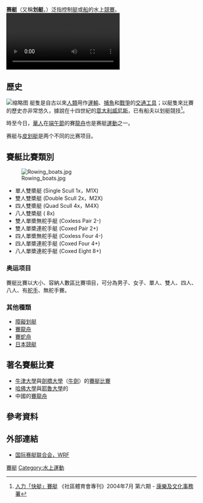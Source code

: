 {{NoteTA
|T = zh-cn:赛艇; zh-tw:划船 (運動); zh-hk:賽艇;
|1 = zh-cn:赛艇; zh-tw:划船; zh-hk:賽艇;
|2 = zh-cn:皮划艇; zh-tw:輕艇; zh-hk:皮划艇;
}}
{{not|皮划艇}}
{{Expand english}}
'''赛艇'''（又稱'''划艇'''，{{lang|en|Rowing}}）泛指控制[[艇|艇]]或[[船|船]]的水上[[競賽|競賽]]。
[[File:ROWING_Women's_Single_Sculls_Final_-_28th_Summer_Universiade_2015_Gwangju.webm|缩略图]]

==歷史==
[[File:Samuel_and_Saidye_Bronfman_Archaeology_WingDSCN4960.JPG|缩略图]]
艇隻是自古以來[[人類|人類]]用作[[運輸|運輸]]、[[捕魚|捕魚]]和[[戰爭|戰爭]]的[[交通工具|交通工具]]；以艇隻來比賽的歷史亦非常悠久，據說在十四世紀的[[意大利|意大利]][[威尼斯|威尼斯]]，已有船夫以划艇競技<ref name="社區體育會專刊">[http://www.lcsd.gov.hk/lschemes/cscb/vol-6/b5/p6.html 人力「快艇」賽艇] {{Wayback|url=http://www.lcsd.gov.hk/lschemes/cscb/vol-6/b5/p6.html |date=20210103143535 }}《社區體育會專刊》2004年7月 第六期 - [[康樂及文化事務署|康樂及文化事務署]]</ref>。

時至今日，[[中國人|華人]]在[[端午節|端午節]]的賽[[龍舟|龍舟]]也是赛艇[[運動|運動]]之一。

赛艇与[[皮划艇|皮划艇]]是两个不同的比赛项目。

==賽艇比賽類別==
[[File:Rowing_boats.jpg|thumb]]
*單人雙槳艇 (Single Scull 1x，M1X)
*雙人雙槳艇 (Double Scull 2x，M2X)
*四人雙槳艇 (Quad Scull 4x，M4X)
*八人雙槳艇 ({{link-en|Octuple Scull|Octuple scull}} 8x)
*雙人單槳無舵手艇 (Coxless Pair 2-)
*雙人單槳連舵手艇 (Coxed Pair 2+)
*四人單槳無舵手艇 (Coxless Four 4-)
*四人單槳連舵手艇 (Coxed Four 4+)
*八人單槳連舵手艇 (Coxed Eight 8+)

=== 奥运项目 ===
{{main|夏季奥林匹克运动会赛艇比赛}}
賽艇比賽以大小、容納人數區比賽項目，可分為男子、女子、單人、雙人、四人、八人、有[[舵手|舵手]]、無舵手賽。

===其他種類===
* [[障礙划艇|障礙划艇]]
* [[賽龍舟|賽龍舟]]
* [[賽蛇舟|賽蛇舟]]
* [[日本競艇|日本競艇]]

==著名賽艇比賽==
* [[牛津大學|牛津大學]]與[[劍橋大學|劍橋大學]]（[[牛劍|牛劍]]）的[[牛津剑桥赛艇对抗赛|賽艇比賽]]
* [[哈佛大學|哈佛大學]]與[[耶魯大學|耶魯大學]]的{{link-en|賽艇比賽|Harvard–Yale Regatta}}
* 中國的[[賽龍舟|賽龍舟]]

==參考資料==
{{reflist}}

==外部連結==
{{commonscat}}
*[https://worldrowing.com 国际赛艇联合会，WRF] {{Wayback|url=https://worldrowing.com/ |date=20210213070933 }}

{{normdaten}}
[[Category:賽艇|]]
[[Category:水上運動|Category:水上運動]]